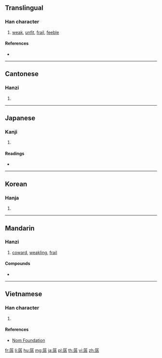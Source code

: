 ==Translingual==

===Han character===
{{Han char|rn=39|rad=子|as=09|sn=12|four=77247|canj=SNDD|ids=⿸尸⿱子孖}}

# [[weak]], [[unfit]], [[frail]], [[feeble]]

====References====
* {{Han ref|kx=0280.080|dkj=07000|dj=0549.070|hdz=21017.120|uh=5B71|ud=23409|bh=B447|bd=46151}}

----

==Cantonese==

===Hanzi===
{{yue-hanzi|jyut=[[caan3]], [[saan4]]|y=chaan3, saan4}}

# {{defn|lang=yue|sort=子09}}

----

==Japanese==

===Kanji===
{{ja-kanji|grade=|rs=子09}}

# {{defn|lang=ja|sort=子09}}

====Readings====
* {{ja-readings|on=[[せん]] (sen), [[さん]] (san)|kun=[[よわい]] (yowai)}}

----

==Korean==

===Hanja===
{{ko-hanja|hangeul=잔|rv=jan|mr=chan}}

# {{defn|lang=ko|sort=子09}}

----

==Mandarin==

===Hanzi===
{{cmn-hanzi|pin=[[càn]] ([[can4]]), [[chán]] ([[chan2]])|wg=ts'an<sup>4</sup>, ch'an<sup>2</sup>}}

# [[coward]], [[weakling]], [[frail]]

====Compounds====
* {{l|cmn|孱头|gloss=coward}}

----

==Vietnamese==

===Han character===
{{vi-readings|rs=子09|hanviet=[[sàn]], [[sờn]]}}

# {{defn|lang=vi|sort=子09}}

====References====
* [http://nomfoundation.org/common/nom_details.php?codepoint=5b71 Nom Foundation]

{{attention|cmn}}

[[fr:孱]]
[[li:孱]]
[[hu:孱]]
[[mg:孱]]
[[ja:孱]]
[[pl:孱]]
[[th:孱]]
[[vi:孱]]
[[zh:孱]]